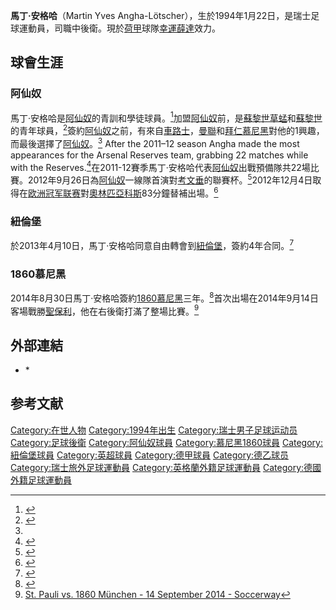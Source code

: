 {{noteTA
|G1=arsenal
|G2=足球
}}
{{Football player infobox 
|  playername     = 馬丁·安格哈<br />''Martin Angha''
| image          = File:Martin Angha FCN 2013-4.jpg
| image_size     = 250
| fullname       = Martin Yves Angha-Lötscher<ref>{{cite web|url=http://www.premierleague.com/content/dam/premierleague/site-content/News/publications/squad-lists/Squad-Lists-September-2012.pdf|title=Premier League Clubs submit Squad Lists|date=30 October 2012|publisher=Premier League|deadurl=yes|archiveurl=https://web.archive.org/web/20130310203125/http://www.premierleague.com/content/dam/premierleague/site-content/News/publications/squad-lists/Squad-Lists-September-2012.pdf|archivedate=2013-03-10}}</ref>
|  nickname       = 
|  dateofbirth    = {{birth date and age|1994|1|22}} 
|  height         = {{height|m=1.88}}
|  cityofbirth    = [[蘇黎世|蘇黎世]] 
|  countryofbirth = [[瑞士|瑞士]]
|  position       = [[後衛|後衛]]
| currentclub    = [[幸運薛達|幸運薛達]]
| clubnumber     = 2
| youthyears1    = | youthclubs1 = [[蘇黎世草蜢足球俱樂部|蘇黎世草蜢]]
| youthyears2    = {{0|0000}}–2010 | youthclubs2 = [[蘇黎世足球俱樂部|蘇黎世]]
| youthyears3    = 2010–2012 | youthclubs3 = [[阿仙奴|阿仙奴]]
| years1         = 2012–2013
| clubs1         = [[阿仙奴|阿仙奴]]
| caps1          = 0
| goals1         = 0
| years2         = 2013–2014
| clubs2         = [[紐倫堡足球會|紐倫堡]]
| caps2          = 14
| goals2         = 0
| years3         = 2014–2015
| clubs3         = [[1860慕尼黑足球俱樂部|1860慕尼黑]]
| caps3          = 16
| goals3         = 0
| years4         = 2014–2015
| clubs4         = 1860 Munich II
| caps4          = 1
| goals4         = 0
| years5         = 2015–2017
| clubs5         = [[圣加伦足球俱乐部|聖加倫]]
| caps5          = 44
| goals5         = 1
| years6         = 2017–2019
| clubs6         = [[錫永足球俱樂部|錫永]]
| caps6          = 18
| goals6         = 0
| years7         = 2017–2019
| clubs7         = Sion II
| caps7          = 1
| goals7         = 0
| years8         = 2019–
| clubs8         = [[幸運薛達|幸運薛達]]
| caps8          = 11
| goals8         = 1
| nationalyears1 = 2009      | nationalteam1 = [[瑞士16歲以下國家足球隊|瑞士16歲以下國家足球隊]]
| nationalyears2 = 2010–2011 | nationalteam2 = [[瑞士17歲以下國家足球隊|瑞士17歲以下國家足球隊]]
| nationalyears3 = 2011–2012 | nationalteam3 = [[瑞士18歲以下國家足球隊|瑞士18歲以下國家足球隊]]
| nationalyears4 = 2011–2012 | nationalteam4 = [[瑞士19歲以下國家足球隊|瑞士19歲以下國家足球隊]]
| nationalyears5 = 2012–2013 | nationalteam5 = [[瑞士20歲以下國家足球隊|瑞士20歲以下國家足球隊]]
| nationalyears6 = 2014–2016 | nationalteam6 = [[瑞士21歲以下國家足球隊|瑞士21歲以下國家足球隊]]
| nationalcaps1  = 4  | nationalgoals1 = 1
| nationalcaps2  = 11 | nationalgoals2 = 0
| nationalcaps3  = 7  | nationalgoals3 = 0
| nationalcaps4  = 6  | nationalgoals4 = 0
| nationalcaps5  = 5  | nationalgoals5 = 0
| nationalcaps6  = 13  | nationalgoals6 = 1
| pcupdate       = 20 December 2014
| ntupdate       = 20 December 2014
}}

'''馬丁·安格哈'''（Martin Yves Angha-Lötscher），生於1994年1月22日，是瑞士足球運動員，司職中後衛。現於[[荷甲|荷甲]]球隊[[幸運薛達|幸運薛達]]效力。

==球會生涯==
===阿仙奴===
馬丁·安格哈是[[阿仙奴|阿仙奴]]的青訓和學徒球員。<ref name=ArsenalProfile>{{cite web|title=Martin Angha|url=http://www.arsenal.com/reserves-youth/players/martin-angha|archiveurl=https://web.archive.org/web/20130116023813/http://www.arsenal.com/reserves-youth/players/martin-angha|archivedate=2013-01-16|work=Arsenal Football Club|accessdate=3 March 2014|deadurl=yes}}</ref>加盟[[阿仙奴|阿仙奴]]前，是[[蘇黎世草蜢足球俱樂部|蘇黎世草蜢]]和[[蘇黎世足球俱樂部|蘇黎世]]的青年球員，<ref name=NG:Angha>{{cite web|title=NextGen Series: Martin Angha|url=http://www.arsenal.com/news/reserves-news/nextgen-series-martin-angha|publisher=Arsenal Football Club|accessdate=26 September 2012|date=3 September 2012|deadurl=yes|archiveurl=https://web.archive.org/web/20120907044258/http://www.arsenal.com/news/reserves-news/nextgen-series-martin-angha|archivedate=2012年9月7日}}</ref>簽約[[阿仙奴|阿仙奴]]之前，有來自[[車路士|車路士]]，[[曼聯|曼聯]]和[[拜仁慕尼黑|拜仁慕尼黑]]對他的1興趣，而最後選擇了[[阿仙奴|阿仙奴]]。<ref name=NG:Angha/> After the 2011–12 season Angha made the most appearances for the Arsenal Reserves team, grabbing 22 matches while with the Reserves.<ref>{{cite web|title=2011/12 Player Review: Martin Angha|url=http://www.arsenal.com/news/reserves-news/2011/12-player-review-martin-angha|publisher=Arsenal Football Club|accessdate=26 September 2012|date=5 June 2012|deadurl=yes|archiveurl=https://web.archive.org/web/20121023070234/http://www.arsenal.com/news/reserves-news/2011/12-player-review-martin-angha|archivedate=2012年10月23日}}</ref>在2011-12賽季馬丁·安格哈代表[[阿仙奴|阿仙奴]]出戰預備隊共22場比賽。2012年9月26日為[[阿仙奴|阿仙奴]]一線隊首演對[[考文垂|考文垂]]的聯賽杯。<ref>{{cite web|title=Arsenal vs. Coventry|url=http://www.arsenal.com/match-menu/173382/first-team/arsenal-v-coventry-city?tab=preview|work=Arsenal Football Club|accessdate=26 September 2012|date=26 September 2012|deadurl=yes|archiveurl=https://web.archive.org/web/20120928194645/http://www.arsenal.com/match-menu/173382/first-team/arsenal-v-coventry-city?tab=preview|archivedate=2012年9月28日}}</ref>2012年12月4日取得在[[欧洲冠军联赛|欧洲冠军联赛]]對[[奧林匹亞科斯|奧林匹亞科斯]]83分鐘替補出場。<ref>{{Cite news |url=http://www.bbc.co.uk/sport/0/football/20506696 |title=Olympiakos v Arsenal | publisher = BBC Sport | date = 4 December 2012 | accessdate = 4 December 2012 | first = David | last = Ornstein}}</ref>

===紐倫堡===
於2013年4月10日，馬丁·安格哈同意自由轉會到[[紐倫堡足球會|紐倫堡]]，簽約4年合同。<ref>{{Cite news |url=http://www.fcn.de/news/artikel/fcn-complete-first-summer-signing/ |title=FCN complete first summer signing | publisher = 1. FC Nuremberg website | date = 10 April 2013 |accessdate=5 June 2013}}</ref>

===1860慕尼黑===
2014年8月30日馬丁·安格哈簽約[[1860慕尼黑足球俱樂部|1860慕尼黑]]三年。<ref>{{Cite news |url=http://www.tsv1860.de/aktuell/news/martin-angha-wechselt-zu-sechzig |title=Martin Angha wechselt zu Sechzig |trans_title=Martin Angha transfers to Sechzig |publisher=tsv.1860.de |date=30 August 2014 |accessdate=7 September 2014 |deadurl=yes |archiveurl=https://web.archive.org/web/20140903223022/http://www.tsv1860.de/aktuell/news/martin-angha-wechselt-zu-sechzig |archivedate=2014-09-03}}</ref>首次出場在2014年9月14日客場戰勝[[聖保利|聖保利]]，他在右後衛打滿了整場比賽。<ref>[http://int.soccerway.com/matches/2014/09/14/germany/2-bundesliga/fc-st-pauli-von-1910-ev/tsv-munchen-1860/1714055/ St. Pauli vs. 1860 München - 14 September 2014 - Soccerway]</ref>

==外部連結==
*{{en icon}} *{{soccerbase|id=67649|name=Martin Angha}}


==参考文献==
{{reflist}}

{{DEFAULTSORT:Angha, Martin}}
[[Category:在世人物|Category:在世人物]]
[[Category:1994年出生|Category:1994年出生]]
[[Category:瑞士男子足球运动员|Category:瑞士男子足球运动员]]
[[Category:足球後衛|Category:足球後衛]]
[[Category:阿仙奴球員|Category:阿仙奴球員]]
[[Category:慕尼黑1860球員|Category:慕尼黑1860球員]]
[[Category:紐倫堡球員|Category:紐倫堡球員]]
[[Category:英超球員|Category:英超球員]]
[[Category:德甲球員|Category:德甲球員]]
[[Category:德乙球员|Category:德乙球员]]
[[Category:瑞士旅外足球運動員|Category:瑞士旅外足球運動員]]
[[Category:英格蘭外籍足球運動員|Category:英格蘭外籍足球運動員]]
[[Category:德國外籍足球運動員|Category:德國外籍足球運動員]]